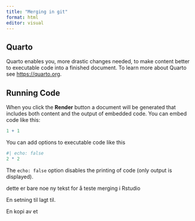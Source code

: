 ```yaml
---
title: "Merging in git"
format: html
editor: visual
---
```


## Quarto

Quarto enables you, more drastic changes needed, to make content better to executable code into a finished document.
To learn more about Quarto see <https://quarto.org>.

## Running Code

When you click the **Render** button a document will be generated that includes both content and the output of embedded code.
You can embed code like this:

```r
1 + 1
```

You can add options to executable code like this

```r
#| echo: false
2 * 2
```

The `echo: false` option disables the printing of code (only output is displayed).

dette er bare noe ny tekst for å teste merging i Rstudio

En setning til lagt til.

En kopi av et
